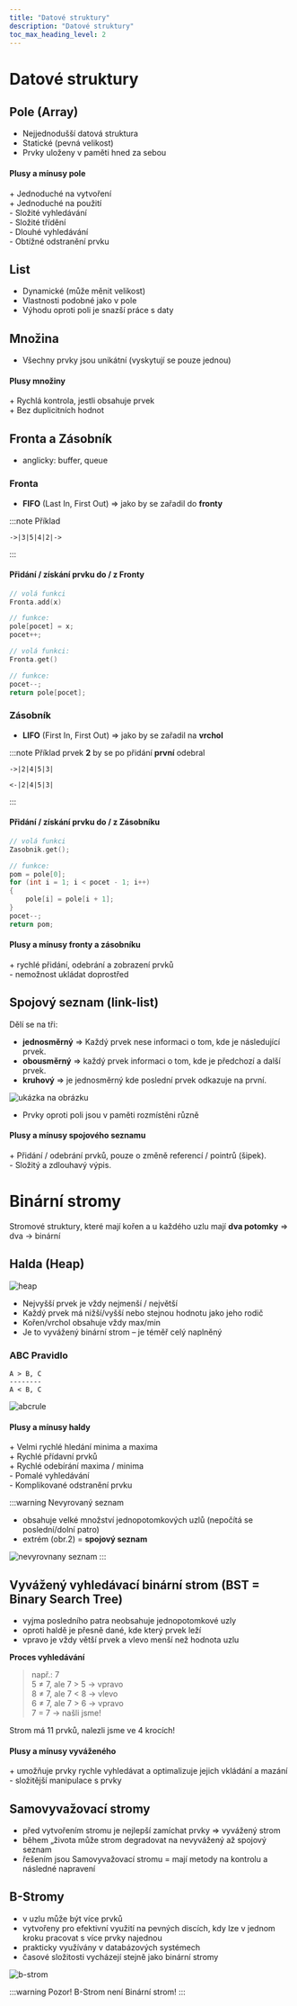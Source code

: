 ```yaml
---
title: "Datové struktury"
description: "Datové struktury"
toc_max_heading_level: 2
---
```

# Datové struktury

## Pole (Array)
- Nejjednodušší datová struktura 
- Statické (pevná velikost)
- Prvky uloženy v paměti hned za sebou

#### Plusy a mínusy pole
\+ Jednoduché na vytvoření <br/>
\+ Jednoduché na použití <br/>
\- Složité vyhledávání<br/>
\- Složité třídění <br/>
\- Dlouhé vyhledávání <br/>
\- Obtížné odstranění prvku

## List
- Dynamické (může měnit velikost)
- Vlastnosti podobné jako v pole
- Výhodu oproti poli je snazší práce s daty

## Množina
- Všechny prvky jsou unikátní (vyskytují se pouze jednou)

#### Plusy množiny
\+ Rychlá kontrola, jestli obsahuje prvek <br/>
\+ Bez duplicitních hodnot


## Fronta a Zásobník 
- anglicky: buffer, queue

### Fronta
- **FIFO** (Last In, First Out) => jako by se zařadil do **fronty** 

:::note Příklad
```
->|3|5|4|2|->
```
:::

#### Přidání / získání prvku do / z Fronty
```c title="Přidání prvku do fronty"
// volá funkci
Fronta.add(x)

// funkce: 
pole[pocet] = x;
pocet++;
```

```c title="Získání prvku z fronty"
// volá funkci:
Fronta.get()

// funkce:
pocet--;
return pole[pocet];
```


### Zásobník 
- **LIFO** (First In, First Out) => jako by se zařadil na **vrchol**

:::note Příklad
prvek **2** by se po přidání **první** odebral
```agl title="Přidání prvků"
->|2|4|5|3|
```
```agl title="Odebrání prvků"
<-|2|4|5|3|
```
:::

#### Přidání / získání prvku do / z Zásobníku
```c title="Získání prvku z fronty"
// volá funkci 
Zasobnik.get();

// funkce:
pom = pole[0];
for (int i = 1; i < pocet - 1; i++)
{
    pole[i] = pole[i + 1];
}
pocet--;
return pom;
```

#### Plusy a mínusy fronty a zásobníku
\+ rychlé přidání, odebrání a zobrazení prvků <br/>
\- nemožnost ukládat doprostřed

## Spojový seznam (link-list)
Dělí se na tři: 
- **jednosměrný** => Každý prvek nese informaci o tom, kde je následující prvek.
- **obousměrný** => každý prvek informaci o tom, kde je předchozí a další prvek.
- **kruhový** => je jednosměrný kde poslední prvek odkazuje na první.

![ukázka na obrázku](./img-datovestruktury/spojový_seznam.png)

- Prvky oproti poli jsou v paměti rozmístěni různě

#### Plusy a mínusy spojového seznamu
\+ Přidání / odebrání prvků, pouze o změně referencí / pointrů (šipek). <br/>
\- Složitý a zdlouhavý výpis.

# Binární stromy
Stromové struktury, které mají kořen a u každého uzlu mají **dva potomky** => dva -> binární 

## Halda (Heap)
![heap](./img-datovestruktury/heap.webp)
- Nejvyšší prvek je vždy nejmenší / největší
- Každý prvek má nižší/vyšší nebo stejnou hodnotu jako jeho rodič
- Kořen/vrchol obsahuje vždy max/min 
- Je to vyvážený binární strom – je téměř celý naplněný

### ABC Pravidlo
```
A > B, C
--------
A < B, C 
```

![abcrule](./img-datovestruktury/ABCrule.webp)

#### Plusy a mínusy haldy
\+ Velmi rychlé hledání minima a maxima <br/>
\+ Rychlé přídavní prvků <br/>
\+ Rychlé odebírání maxima / minima <br/>
\- Pomalé vyhledávání <br/>
\- Komplikované odstranění prvku 

:::warning Nevyrovaný seznam 
- obsahuje velké množství jednopotomkových uzlů (nepočítá se poslední/dolní patro)
- extrém (obr.2) = **spojový seznam**

![nevyrovnany seznam](./img-datovestruktury/nevyrovnany_seznam.webp)
::: 
## Vyvážený vyhledávací binární strom (BST = Binary Search Tree)
- vyjma posledního patra neobsahuje jednopotomkové uzly
- oproti haldě je přesně dané, kde který prvek leží
- vpravo je vždy větší prvek a vlevo menší než hodnota uzlu

**Proces vyhledávání** <br/>
> např.: 7 <br/>
> 5 ≠ 7, ale 7 > 5 → vpravo <br/>
> 8 ≠ 7, ale 7 < 8 → vlevo <br/>
> 6 ≠ 7, ale 7 > 6 → vpravo <br/>
> 7 = 7 → našli jsme!


Strom má 11 prvků, nalezli jsme ve 4 krocích!

#### Plusy a mínusy vyváženého 
\+ umožňuje prvky rychle vyhledávat a optimalizuje jejich vkládání a mazání <br/>
\- složitější manipulace s prvky

## Samovyvažovací stromy
- před vytvořením stromu je nejlepší zamíchat prvky => vyvážený strom
- během „života může strom degradovat na nevyvážený až spojový seznam
- řešením jsou Samovyvažovací stromu = mají metody na kontrolu a následné napravení

## B-Stromy 
- v uzlu může být více prvků
- vytvořeny pro efektivní využití na pevných discích, kdy lze v jednom kroku pracovat s více prvky najednou
- prakticky využívány v databázových systémech
- časové složitosti vycházejí stejně jako binární stromy

![b-strom](./img-datovestruktury/b-strom.webp)

:::warning Pozor!
B-Strom není Binární strom!
:::